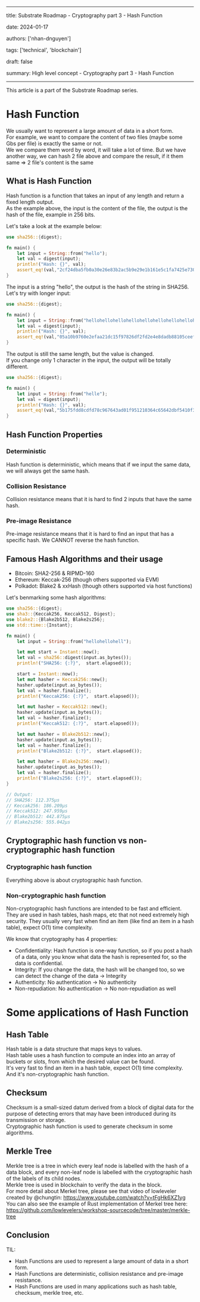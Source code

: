 
---
title: Substrate Roadmap - Cryptography part 3 - Hash Function

date: 2024-01-17

authors: ['nhan-dnguyen']

tags: ['technical', 'blockchain']

draft: false

summary: High level concept - Cryptography part 3 - Hash Function

---

This article is a part of the Substrate Roadmap series. <br />

# Hash Function

We usually want to represent a large amount of data in a short form. <br />
For example, we want to compare the content of two files (maybe some Gbs per file) is exactly the same or not. <br />
We we compare them word by word, it will take a lot of time. But we have another way, we can hash 2 file above and compare the result, if it them same => 2 file's content is the same <br />

## What is Hash Function

Hash function is a function that takes an input of any length and return a fixed length output. <br />
As the example above, the input is the content of the file, the output is the hash of the file, example in 256 bits. <br />

Let's take a look at the example below: <br />

```rust
use sha256::{digest};

fn main() {
    let input = String::from("hello");
    let val = digest(input);
    println!("Hash: {}", val);
    assert_eq!(val,"2cf24dba5fb0a30e26e83b2ac5b9e29e1b161e5c1fa7425e73043362938b9824");
}
```

The input is a string "hello", the output is the hash of the string in SHA256. <br />
Let's try with longer input: <br />

```rust
use sha256::{digest};

fn main() {
    let input = String::from("hellohellohellohellohellohellohellohellohellohellohellohellohellohellohellohellohellohellohellohellohello");
    let val = digest(input);
    println!("Hash: {}", val);
    assert_eq!(val,"05a10b9760e2efaa21dc15f97826df2fd2e4e8dadb88105ceef7d125b9e226f1");
}
```

The output is still the same length, but the value is changed. <br />
If you change only 1 character in the input, the output will be totally different. <br />

```rust
use sha256::{digest};

fn main() {
    let input = String::from("helle");
    let val = digest(input);
    println!("Hash: {}", val);
    assert_eq!(val,"5b175fdd8cdfd78c967643ad01f951210364c65642dbf5410f3fb778160585db");
}
```

## Hash Function Properties

### Deterministic

Hash function is deterministic, which means that if we input the same data, we will always get the same hash. <br />

### Collision Resistance

Collision resistance means that it is hard to find 2 inputs that have the same hash. <br />

### Pre-image Resistance

Pre-image resistance means that it is hard to find an input that has a specific hash. We CANNOT reverse the hash function. <br />

## Famous Hash Algorithms and their usage

- Bitcoin: SHA2-256 & RIPMD-160
- Ethereum: Keccak-256 (though others supported via EVM)
- Polkadot: Blake2 & xxHash (though others supported via host functions)

Let's benmarking some hash algorithms: <br />

```rust
use sha256::{digest};
use sha3::{Keccak256, Keccak512, Digest};
use blake2::{Blake2b512, Blake2s256};
use std::time::{Instant};

fn main() {
    let input = String::from("hellohellohell");

    let mut start = Instant::now();
    let val = sha256::digest(input.as_bytes());
    println!("SHA256: {:?}",  start.elapsed());

    start = Instant::now();
    let mut hasher = Keccak256::new();
    hasher.update(input.as_bytes());
    let val = hasher.finalize();
    println!("Keccak256: {:?}",  start.elapsed());

    let mut hasher = Keccak512::new();
    hasher.update(input.as_bytes());
    let val = hasher.finalize();
    println!("Keccak512: {:?}",  start.elapsed());

    let mut hasher = Blake2b512::new();
    hasher.update(input.as_bytes());
    let val = hasher.finalize();
    println!("Blake2b512: {:?}",  start.elapsed());

    let mut hasher = Blake2s256::new();
    hasher.update(input.as_bytes());
    let val = hasher.finalize();
    println!("Blake2s256: {:?}",  start.elapsed());
}

// Output:
// SHA256: 112.375µs
// Keccak256: 186.209µs
// Keccak512: 247.959µs
// Blake2b512: 442.875µs
// Blake2s256: 555.042µs
```



## Cryptographic hash function vs non-cryptographic hash function

### Cryptographic hash function

Everything above is about cryptographic hash function. <br />

### Non-cryptographic hash function

Non-cryptographic hash functions are intended to be fast and efficient. <br />
They are used in hash tables, hash maps, etc that not need extremely high security. They usually very fast when find an item (like find an item in a hash table), expect O(1) time complexity. <br />

We know that cryptography has 4 properties:
- Confidentiality: Hash function is one-way function, so if you post a hash of a data, only you know what data the hash is represented for, so the data is confidential.
- Integrity: If you change the data, the hash will be changed too, so we can detect the change of the data -> Integrity
- Authenticity: No authentication -> No authenticity
- Non-repudiation: No authentication -> No non-repudiation as well 

# Some applications of Hash Function

## Hash Table

Hash table is a data structure that maps keys to values. <br />
Hash table uses a hash function to compute an index into an array of buckets or slots, from which the desired value can be found. <br />
It's very fast to find an item in a hash table, expect O(1) time complexity. And it's non-cryptographic hash function. <br />

## Checksum

Checksum is a small-sized datum derived from a block of digital data for the purpose of detecting errors that may have been introduced during its transmission or storage. <br />
Cryptographic hash function is used to generate checksum in some algorithms. <br />

## Merkle Tree

Merkle tree is a tree in which every leaf node is labelled with the hash of a data block, and every non-leaf node is labelled with the cryptographic hash of the labels of its child nodes. <br />
Merkle tree is used in blockchain to verify the data in the block. <br />
For more detail about Merkel tree, please see that video of lowleveler created by @chungtin: https://www.youtube.com/watch?v=tFgHk6XZ1yg
You can also see the example of Rust implementation of Merkel tree here: https://github.com/lowlevelers/workshop-sourcecode/tree/master/merkle-tree


## Conclusion

TIL: 
- Hash Functions are used to represent a large amount of data in a short form.
- Hash Functions are deterministic, collision resistance and pre-image resistance.
- Hash Functions are used in many applications such as hash table, checksum, merkle tree, etc.

